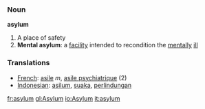 === Noun ===

'''asylum'''

# A place of safety
# '''Mental asylum''': a [[facility]] intended to recondition the [[mentally]] [[ill]]

=== Translations ===
*[[French]]: [[asile]] ''m'', [[asile psychiatrique]] (2)
*[[Indonesian]]: [[asilum]], [[suaka]], [[lindung|perlindungan]]

[[fr:asylum]]
[[gl:Asylum]]
[[io:Asylum]]
[[it:asylum]]